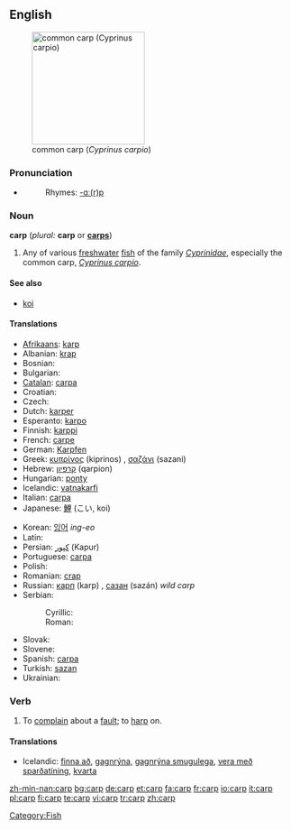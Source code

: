 {{wikipedia}}
==English==
[[Image:Common_carp.jpg|thumb|right|200px|common carp (''Cyprinus carpio'')]]

===Pronunciation===
* {{audio|en-us-carp.ogg|Audio (US)}}
*: Rhymes: [[Rhymes:English:-ɑː(r)p|-ɑː(r)p]]

===Noun===
'''carp''' (''plural:'' '''carp''' or '''[[carps]]''')

# Any of various [[freshwater]] [[fish]] of the family ''[[Cyprinidae]]'', especially the common carp, ''[[Cyprinus carpio]]''.

====See also====
* [[koi]]

====Translations====
{{top}}
* [[Afrikaans]]: [[karp]]
* Albanian: [[krap]]
* Bosnian: {{t|bs|šaran|m}}
* Bulgarian: {{t|bg|шаран|m}}
* [[Catalan]]: [[carpa]] {{f}}
* Croatian: {{t|hr|šaran|m}}
* Czech: {{t|cs|kapr|m}}
* Dutch: [[karper]] {{m}}
* Esperanto: [[karpo]]
* Finnish: [[karppi]]
* French: [[carpe]] {{f}}
* German: [[Karpfen]] {{m}}
* Greek: [[κυπρίνος]] (kiprinos) {{m}}, [[σαζάνι]] (sazani) {{n}}
* Hebrew: [[קרפיון]] (qarpion) {{m}}
* Hungarian: [[ponty]]
* Icelandic: [[vatnakarfi]] {{m}}
* Italian: [[carpa]] {{f}}
* Japanese: [[鯉]] (こい, koi)
{{mid}}
* Korean: [[잉어]] ''ing-eo''
* Latin: {{t|la|carpa|f}}
* Persian: [[كپور]] (Kapur)
* Portuguese: [[carpa]] {{f}}
* Polish: {{t|pl|karp|m}}
* Romanian: [[crap]] {{m}}
* Russian: [[карп]] (karp) {{m}}, [[сазан]] (sazán) ''wild carp'' {{m}}
* Serbian:
*:Cyrillic: {{t|sr|шаран|m}}
*:Roman: {{t|sr|šaran|m}}
* Slovak: {{t|sk|kapor|m}}
* Slovene: {{t|sl|krap|m}}
* Spanish: [[carpa]] {{f}}
* Turkish: [[sazan]]
* Ukrainian: {{t|uk|короп|m}}
{{bottom}}

===Verb===
{{en-verb}}

# To [[complain]] about a [[fault]]; to [[harp]] on.

====Translations====
{{top}}
* Icelandic: [[finna að]], [[gagnrýna]], [[gagnrýna smugulega]], [[vera með sparðatíning]], [[kvarta]]
{{mid}}
{{bottom}}

[[Category:Fish]]

[[zh-min-nan:carp]]
[[bg:carp]]
[[de:carp]]
[[et:carp]]
[[fa:carp]]
[[fr:carp]]
[[io:carp]]
[[it:carp]]
[[pl:carp]]
[[fi:carp]]
[[te:carp]]
[[vi:carp]]
[[tr:carp]]
[[zh:carp]]